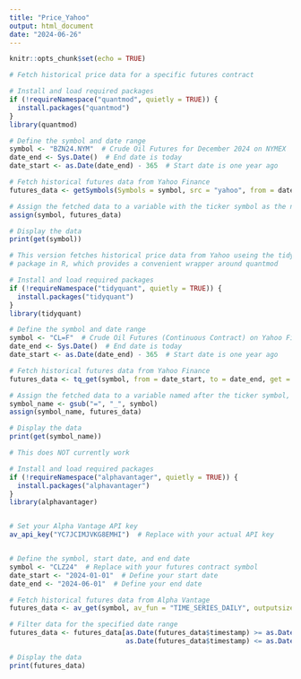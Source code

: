 ```yaml
---
title: "Price_Yahoo"
output: html_document
date: "2024-06-26"
---
```


```r
knitr::opts_chunk$set(echo = TRUE)
```

```r
# Fetch historical price data for a specific futures contract

# Install and load required packages
if (!requireNamespace("quantmod", quietly = TRUE)) {
  install.packages("quantmod")
}
library(quantmod)

# Define the symbol and date range
symbol <- "BZN24.NYM"  # Crude Oil Futures for December 2024 on NYMEX
date_end <- Sys.Date()  # End date is today
date_start <- as.Date(date_end) - 365  # Start date is one year ago

# Fetch historical futures data from Yahoo Finance
futures_data <- getSymbols(Symbols = symbol, src = "yahoo", from = date_start, to = date_end, auto.assign = FALSE)

# Assign the fetched data to a variable with the ticker symbol as the name
assign(symbol, futures_data)

# Display the data
print(get(symbol))


```


```r
# This version fetches historical price data from Yahoo useing the tidyquant 
# package in R, which provides a convenient wrapper around quantmod 

# Install and load required packages
if (!requireNamespace("tidyquant", quietly = TRUE)) {
  install.packages("tidyquant")
}
library(tidyquant)

# Define the symbol and date range
symbol <- "CL=F"  # Crude Oil Futures (Continuous Contract) on Yahoo Finance
date_end <- Sys.Date()  # End date is today
date_start <- as.Date(date_end) - 365  # Start date is one year ago

# Fetch historical futures data from Yahoo Finance
futures_data <- tq_get(symbol, from = date_start, to = date_end, get = "stock.prices")

# Assign the fetched data to a variable named after the ticker symbol, replacing invalid characters
symbol_name <- gsub("=", "_", symbol)
assign(symbol_name, futures_data)

# Display the data
print(get(symbol_name))


```


```r
# This does NOT currently work

# Install and load required packages
if (!requireNamespace("alphavantager", quietly = TRUE)) {
  install.packages("alphavantager")
}
library(alphavantager)


# Set your Alpha Vantage API key
av_api_key("YC7JCIMJVKG8EMHI")  # Replace with your actual API key


# Define the symbol, start date, and end date
symbol <- "CLZ24"  # Replace with your futures contract symbol
date_start <- "2024-01-01"  # Define your start date
date_end <- "2024-06-01"  # Define your end date

# Fetch historical futures data from Alpha Vantage
futures_data <- av_get(symbol, av_fun = "TIME_SERIES_DAILY", outputsize = "full")

# Filter data for the specified date range
futures_data <- futures_data[as.Date(futures_data$timestamp) >= as.Date(date_start) & 
                             as.Date(futures_data$timestamp) <= as.Date(date_end), ]

# Display the data
print(futures_data)


```




